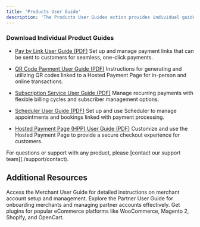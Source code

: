 ```yaml
---
title: 'Products User Guide'
description: 'The Products User Guides ection provides individual guides for each of the Gateway key products. Each guide offers step-by-step instructions, setup details, and best practices to help merchants make the most of their specific product offerings.'
---
```


### **Download Individual Product Guides**

* [Pay by Link User Guide (PDF)](/files/guides/PayByLink_User_Guide.pdf)
  Set up and manage payment links that can be sent to customers for seamless, one-click payments.

* [QR Code Payment User Guide (PDF)](/files/guides/QRCode_User_Guide.pdf)
  Instructions for generating and utilizing QR codes linked to a Hosted Payment Page for in-person and online transactions.

* [Subscription Service User Guide (PDF)](/files/guides/Subscription_User_Guide.pdf)
  Manage recurring payments with flexible billing cycles and subscriber management options.

* [Scheduler User Guide (PDF)](/files/guides/Scheduler_User_Guide.pdf)
  Set up and use Scheduler to manage appointments and bookings linked with payment processing.

* [Hosted Payment Page (HPP) User Guide (PDF)](/files/guides/HPP_User_Guide.pdf)
  Customize and use the Hosted Payment Page to provide a secure checkout experience for customers.

<Note>
  For questions or support with any product, please [contact our support team](./support/contact).
</Note>

## **Additional Resources**

<CardGroup>
  <Card title="Merchant User Guide" icon="store" href="./merchantguide">
    Access the Merchant User Guide for detailed instructions on merchant account setup and management.
  </Card>

  <Card title="Partner User Guide" icon="user-group" href="./partnerguide">
    Explore the Partner User Guide for onboarding merchants and managing partner accounts effectively.
  </Card>

  <Card title="Website Plugins" icon="plug" href="./websiteplugins">
    Get plugins for popular eCommerce platforms like WooCommerce, Magento 2, Shopify, and OpenCart.
  </Card>
</CardGroup>